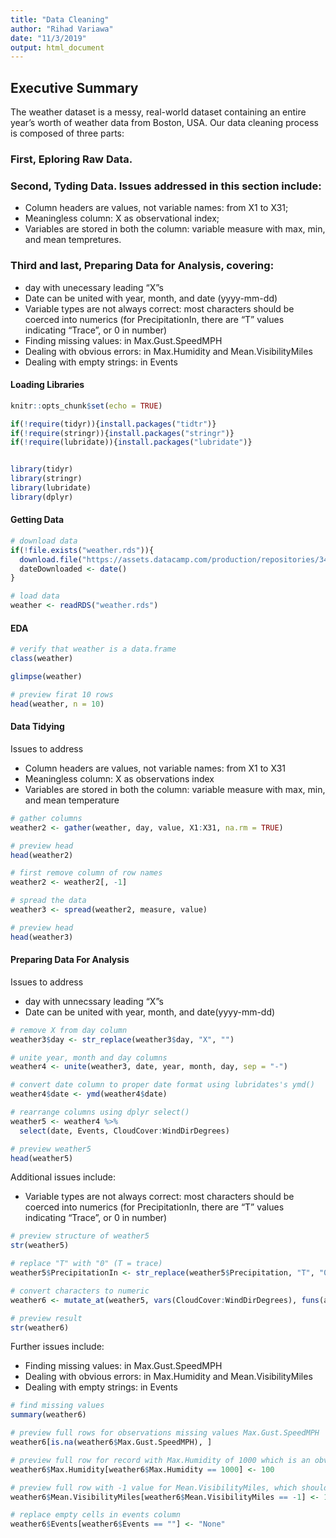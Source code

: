 ```yaml
---
title: "Data Cleaning"
author: "Rihad Variawa"
date: "11/3/2019"
output: html_document
---
```


## Executive Summary

The weather dataset is a messy, real-world dataset containing an entire year’s worth of weather data from Boston, USA. Our data cleaning process is composed of three parts:

### First, Eploring Raw Data.

### Second, Tyding Data. Issues addressed in this section include:

* Column headers are values, not variable names: from X1 to X31;
* Meaningless column: X as observational index;
* Variables are stored in both the column: variable measure with max, min, and mean tempretures.

### Third and last, Preparing Data for Analysis, covering:

* day with unecessary leading “X”s
* Date can be united with year, month, and date (yyyy-mm-dd)
* Variable types are not always correct: most characters should be coerced into numerics (for  PrecipitationIn, there are “T” values indicating “Trace”, or 0 in number)
* Finding missing values: in Max.Gust.SpeedMPH
* Dealing with obvious errors: in Max.Humidity and Mean.VisibilityMiles
* Dealing with empty strings: in Events


#### Loading Libraries 

```r
knitr::opts_chunk$set(echo = TRUE)

if(!require(tidyr)){install.packages("tidtr")}
if(!require(stringr)){install.packages("stringr")}
if(!require(lubridate)){install.packages("lubridate")}


library(tidyr)
library(stringr)
library(lubridate)
library(dplyr)
```

#### Getting Data

```r
# download data
if(!file.exists("weather.rds")){
  download.file("https://assets.datacamp.com/production/repositories/34/datasets/b3c1036d9a60a9dfe0f99051d2474a54f76055ea/weather.rds", "weather.rds")
  dateDownloaded <- date()
}

# load data
weather <- readRDS("weather.rds")
```

#### EDA

```r
# verify that weather is a data.frame
class(weather)
```

```r
glimpse(weather)
```

```r
# preview firat 10 rows
head(weather, n = 10)
```

#### Data Tidying
Issues to address

* Column headers are values, not variable names: from X1 to X31
* Meaningless column: X as observations index
* Variables are stored in both the column: variable measure with max, min, and mean temperature

```r
# gather columns
weather2 <- gather(weather, day, value, X1:X31, na.rm = TRUE)
```

```r
# preview head
head(weather2)
```

```r
# first remove column of row names
weather2 <- weather2[, -1]

# spread the data
weather3 <- spread(weather2, measure, value)

# preview head
head(weather3)
```

#### Preparing Data For Analysis
Issues to address

* day with unnecssary leading "X"s
* Date can be united with year, month, and date(yyyy-mm-dd)

```r
# remove X from day column
weather3$day <- str_replace(weather3$day, "X", "")

# unite year, month and day columns
weather4 <- unite(weather3, date, year, month, day, sep = "-")

# convert date column to proper date format using lubridates's ymd()
weather4$date <- ymd(weather4$date)

# rearrange columns using dplyr select()
weather5 <- weather4 %>% 
  select(date, Events, CloudCover:WindDirDegrees)

# preview weather5
head(weather5)
```

Additional issues include:

* Variable types are not always correct: most characters should be coerced into numerics (for  PrecipitationIn, there are “T” values indicating “Trace”, or 0 in number)

```r
# preview structure of weather5
str(weather5)
```

```r
# replace "T" with "0" (T = trace)
weather5$PrecipitationIn <- str_replace(weather5$Precipitation, "T", "0")

# convert characters to numeric
weather6 <- mutate_at(weather5, vars(CloudCover:WindDirDegrees), funs(as.numeric))

# preview result
str(weather6)
```

Further issues include:

* Finding missing values: in Max.Gust.SpeedMPH
* Dealing with obvious errors: in Max.Humidity and Mean.VisibilityMiles
* Dealing with empty strings: in Events

```r
# find missing values
summary(weather6)
```

```r
# preview full rows for observations missing values Max.Gust.SpeedMPH
weather6[is.na(weather6$Max.Gust.SpeedMPH), ]
```

```r
# preview full row for record with Max.Humidity of 1000 which is an obvious error: humidity from 0 to 100, and use 100 instear
weather6$Max.Humidity[weather6$Max.Humidity == 1000] <- 100

# preview full row with -1 value for Mean.VisibilityMiles, which should be above 0, and use 10 instead
weather6$Mean.VisibilityMiles[weather6$Mean.VisibilityMiles == -1] <- 10

# replace empty cells in events column
weather6$Events[weather6$Events == ""] <- "None"
```

